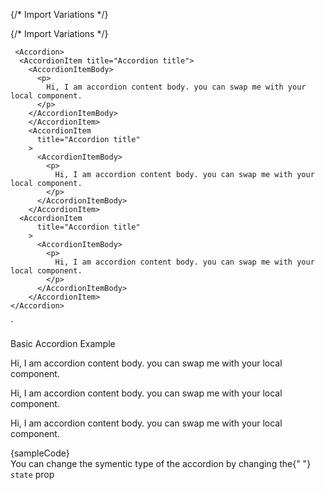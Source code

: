 
{/* Import Variations */}


{/* Import Variations */}


     <Accordion>
      <AccordionItem title="Accordion title">
        <AccordionItemBody>
          <p>
            Hi, I am accordion content body. you can swap me with your local component.
          </p>
        </AccordionItemBody>
        </AccordionItem>
        <AccordionItem
          title="Accordion title"
        >
          <AccordionItemBody>
            <p>
              Hi, I am accordion content body. you can swap me with your local component.
            </p>
          </AccordionItemBody>
        </AccordionItem>
      <AccordionItem
          title="Accordion title"
        >
          <AccordionItemBody>
            <p>
              Hi, I am accordion content body. you can swap me with your local component.
            </p>
          </AccordionItemBody>
        </AccordionItem>
    </Accordion>
`

<Section contained={true} style={{ paddingTop: 30 }}>
	<p>Basic Accordion Example</p>
	<Preview wrapper={true}>
		<Accordion>
			<AccordionItem title="Accordion title">
				<AccordionItemBody>
					<p>
						Hi, I am accordion content body. you can swap me with your local
						component.
					</p>
				</AccordionItemBody>
			</AccordionItem>
			<AccordionItem title="Accordion title">
				<AccordionItemBody>
					<p>
						Hi, I am accordion content body. you can swap me with your local
						component.
					</p>
				</AccordionItemBody>
			</AccordionItem>
			<AccordionItem title="Accordion title">
				<AccordionItemBody>
					<p>
						Hi, I am accordion content body. you can swap me with your local
						component.
					</p>
				</AccordionItemBody>
			</AccordionItem>
		</Accordion>
	</Preview>
	<Snippet language="js">{sampleCode}</Snippet>
</Section>

<Section title="State" style={{ paddingTop: 0 }}>
	You can change the symentic type of the accordion by changing the{" "}
	<Code small={true}>state</Code> prop
	<Switcher>
		<div label="neutral" value="neutral">
			<Neutral />
		</div>
		<div label="informative" value="informative">
			<Informative />
		</div>
		<div label="success" value="success">
			<Success />
		</div>
		<div label="warning" value="warning">
			<Warning />
		</div>
		<div label="critical" value="critical">
			<Critical />
		</div>
	</Switcher>
</Section>

<Disabled />

<Description />

<Icon />

<Checkbox />

[//]: # (<Footer />)

